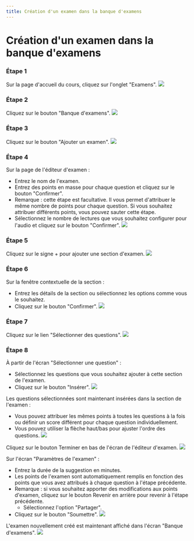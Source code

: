 ```yaml
--- 
title: Création d'un examen dans la banque d'examens
--- 
```




# Création d'un examen dans la banque d'examens 
 
 ### Étape 1 
 Sur la page d'accueil du cours, cliquez sur l'onglet "Examens". 
 ![]( /img/ulearning/teacher/exam01.png) 

 ### Étape 2 
 Cliquez sur le bouton "Banque d'examens". 
 ![]( /img/ulearning/teacher/exam02.png) 
 
 ### Étape 3 
 Cliquez sur le bouton "Ajouter un examen". 
 ![]( /img/ulearning/teacher/exam03.png) 
 
 ### Étape 4 
 Sur la page de l'éditeur d'examen : 
 - Entrez le nom de l'examen. 
 - Entrez des points en masse pour chaque question et cliquez sur le bouton "Confirmer". 
 - Remarque : cette étape est facultative. Il vous permet d'attribuer le même nombre de points pour chaque question. Si vous souhaitez attribuer différents points, vous pouvez sauter cette étape. 
 - Sélectionnez le nombre de lectures que vous souhaitez configurer pour l'audio et cliquez sur le bouton "Confirmer". 
 ![]( /img/ulearning/teacher/exam04.png) 
 
 ### Étape 5 
 Cliquez sur le signe + pour ajouter une section d'examen. 
 ![]( /img/ulearning/teacher/exam05.png) 
 
 ### Étape 6 
 Sur la fenêtre contextuelle de la section : 
 - Entrez les détails de la section ou sélectionnez les options comme vous le souhaitez. 
 - Cliquez sur le bouton "Confirmer". 
 ![]( /img/ulearning/teacher/exam06.png) 
 
 ### Étape 7 
 Cliquez sur le lien "Sélectionner des questions". 
 ![]( /img/ulearning/teacher/exam07.png) 
 
 ### Étape 8 
 À partir de l'écran "Sélectionner une question" : 
 - Sélectionnez les questions que vous souhaitez ajouter à cette section de l'examen. 
 - Cliquez sur le bouton "Insérer". 
 ![]( /img/ulearning/teacher/exam08.png) 
 
 Les questions sélectionnées sont maintenant insérées dans la section de l'examen : 
 - Vous pouvez attribuer les mêmes points à toutes les questions à la fois ou définir un score différent pour chaque question individuellement. 
 - Vous pouvez utiliser la flèche haut/bas pour ajuster l'ordre des questions. 
 ![]( /img/ulearning/teacher/exam09.png) 
 
 Cliquez sur le bouton Terminer en bas de l'écran de l'éditeur d'examen. 
 ![]( /img/ulearning/teacher/exam10.png) 
 
 Sur l'écran "Paramètres de l'examen" : 
 - Entrez la durée de la suggestion en minutes. 
 - Les points de l'examen sont automatiquement remplis en fonction des points que vous avez attribués à chaque question à l'étape précédente. 
 - Remarque : si vous souhaitez apporter des modifications aux points d'examen, cliquez sur le bouton Revenir en arrière pour revenir à l'étape précédente. 
     - Sélectionnez l'option "Partager". 
 - Cliquez sur le bouton "Soumettre". 
 ![]( /img/ulearning/teacher/exam11.png) 
 
 L'examen nouvellement créé est maintenant affiché dans l'écran "Banque d'examens". 
 ![]( /img/ulearning/teacher/exam12.png)
